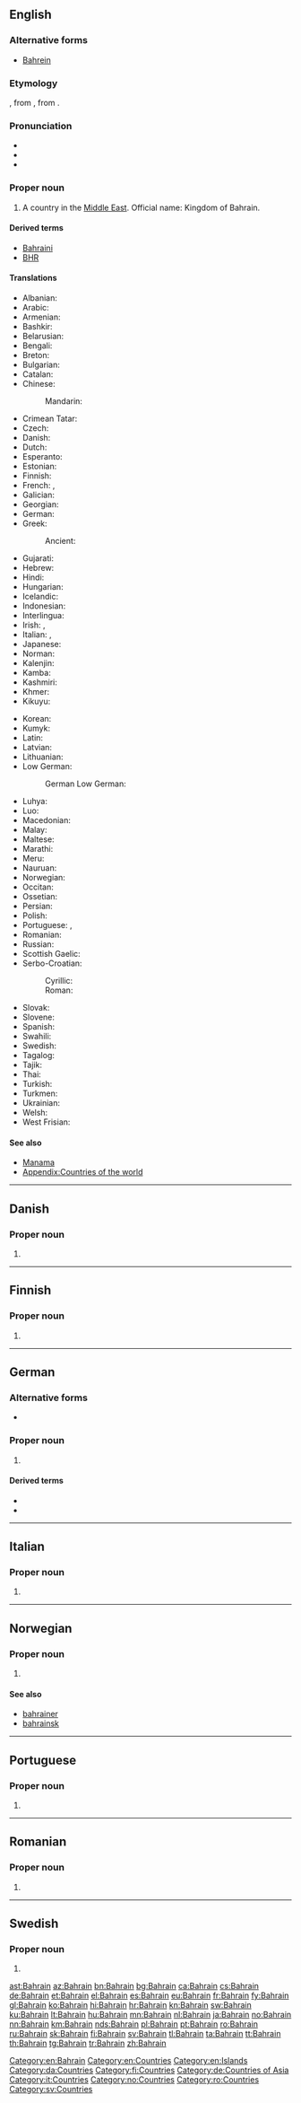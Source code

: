 ==English==
{{wikipedia|lang=en}}

===Alternative forms===
* [[Bahrein]]

===Etymology===
{{borrowing|ar|اَلْبَحْرَيْن|lit=the two seas|lang=en}}, from {{m|ar|بَحْر||sea}}, from {{etyl|sem-pro|en}} {{m|sem-pro|*baḥr-||sea}}.

===Pronunciation===
* {{IPA|/bɑːˈɹeɪn/|lang=en}}
* {{audio|En-us-Bahrain.ogg|Audio (US)|lang=en}}
* {{rhymes|eɪn|lang=en}}

===Proper noun===
{{en-proper noun}}
# A country in the [[Middle East]]. Official name: Kingdom of Bahrain.

====Derived terms====
* [[Bahraini]]
* [[BHR]]

====Translations====
{{trans-top|Country in the Middle East}}
* Albanian: {{t|sq|Bahraini}}
* Arabic: {{t|ar|اَلْبَحْرَيْن|m}}
* Armenian: {{t|hy|Բահրեյն}}
* Bashkir: {{t|ba|Бахрейн|sc=Cyrl}}
* Belarusian: {{t|be|Бахрэйн}}
* Bengali: {{t|bn|বাহরাইন}}
* Breton: {{t|br|Bahrein}}
* Bulgarian: {{t+|bg|Бахрейн}}
* Catalan: {{t+|ca|Bahrain|m}}
* Chinese:
*: Mandarin: {{t+|cmn|巴林|tr=Bālín|sc=Hani}}
* Crimean Tatar: {{t|crh|Bahreyn}}
* Czech: {{t+|cs|Bahrajn|m}}
* Danish: {{t|da|Bahrain}}
* Dutch: {{t+|nl|Bahrein}}
* Esperanto: {{t|eo|Barejno}}
* Estonian: {{t+|et|Bahrein}}
* Finnish: {{t+|fi|Bahrain}}
* French: {{t+|fr|Bahreïn}}, {{t+|fr|Bahrayn}}
* Galician: {{t+|gl|Bahrain}}
* Georgian: {{t|ka|ბაჰრეინი|sc=Geor}}
* German: {{t+|de|Bahrain}}
* Greek: {{t+|el|Μπαχρέιν|n}}
*: Ancient: {{t|grc|Τύλος}}
* Gujarati: {{t|gu|બહરૈન}}
* Hebrew: {{t|he|בחריין|tr=Baḥreyn}}
* Hindi: {{t+|hi|बहरीन|tr=Bahrīn}}
* Hungarian: {{t+|hu|Bahrein}}
* Icelandic: {{t+|is|Barein}}
* Indonesian: {{t|id|Bahrain}}
* Interlingua: {{t|ia|Bahrein}}
* Irish: {{t|ga|Bairéin|f}}, {{t|ga|Ríocht Bhairéin|f}}
* Italian: {{t|it|Bahrain}}, {{t|it|Bahrein|m}}
* Japanese: {{t+|ja|バーレーン|tr=Bārēn}}
* Norman: {{t|nrf|Bahrain}}
* Kalenjin: {{t|kln|Bahren}}
* Kamba: {{t|kam|Bareni}}
* Kashmiri: {{t|ks|बहरैन|tr=Bahrain}}
* Khmer: {{t|km|បារ៉ែន|tr=ba rehn|sc=Khmr}}
* Kikuyu: {{t|ki|Bahren}}
{{trans-mid}}
* Korean: {{t+|ko|바레인|tr=Barein|sc=Hang}}
* Kumyk: {{t|kum|Багьрайн|tr=Bahrayn}}
* Latin: {{t|la|Bachrania}}
* Latvian: {{t+|lv|Bahreina}}
* Lithuanian: {{t+|lt|Bahreinas}}
* Low German:
*: German Low German: {{t+|nds-de|Bahrain}}
* Luhya: {{t|luy|Bareni}}
* Luo: {{t|luo|Bareen}}
* Macedonian: {{t|mk|Бахреин|m}}
* Malay: {{t|ms|Bahrain}}
* Maltese: {{t|mt|Bahrain}}
* Marathi: {{t|mr|बहरीन|tr=Bahrīn}}
* Meru: {{t|mer|Bareni}}
* Nauruan: {{t|na|Bahrain}}
* Norwegian: {{t+|no|Bahrain}}
* Occitan: {{t+|oc|Bahrayn}}
* Ossetian: {{t|os|Бахрейн}}
* Persian: {{t+|fa|بحرین|tr=bahreyn}}
* Polish: {{t+|pl|Bahrajn|m}}
* Portuguese: {{t+|pt|Bahrein}}, {{t+|pt|Barém}}
* Romanian: {{t+|ro|Bahrain|n}}
* Russian: {{t+|ru|Бахрейн|m}}
* Scottish Gaelic: {{t|gd|Bahrain}}
* Serbo-Croatian:
*: Cyrillic: {{t|sh|Бахреин|m|sc=Cyrl}}
*: Roman: {{t+|sh|Bahrein|m|sc=Latn}}
* Slovak: {{t|sk|Bahrajn}}
* Slovene: {{t+|sl|Bahrájn|m}}
* Spanish: {{t+|es|Baréin}}
* Swahili: {{t+|sw|Bahareni}}
* Swedish: {{t+|sv|Bahrain|n}}
* Tagalog: {{t+|tl|Bahrain}}
* Tajik: {{t+|tg|Баҳрайн}}
* Thai: {{t|th|ประเทศบาห์เรน|tr=bprà-tâyt baa-rayn}}
* Turkish: {{t+|tr|Bahreyn}}
* Turkmen: {{t|tk|Bahreýn}}
* Ukrainian: {{t+|uk|Бахрейн|m}}
* Welsh: {{t|cy|Bahrain}}
* West Frisian: {{t|fy|Barein}}
{{trans-bottom}}

====See also====
* [[Manama]]
* [[Appendix:Countries of the world]]

[[Category:en:Bahrain]]
[[Category:en:Countries]]
[[Category:en:Islands]]

----

==Danish==

===Proper noun===
{{head|da|proper noun}}

# {{l|en|Bahrain}}

[[Category:da:Countries]]

----

==Finnish==

===Proper noun===
{{head|fi|proper noun}}

# {{l|en|Bahrain}}

[[Category:fi:Countries]]

----

==German==

===Alternative forms===
* {{l|de|Bahrein}}

===Proper noun===
{{de-proper noun|n}}

# {{l|en|Bahrain}}

====Derived terms====
* {{l|de|Bahrainer}}
* {{l|de|Bahrainerin}}

[[Category:de:Countries of Asia]]

----

==Italian==
{{wikipedia|lang=it}}

===Proper noun===
{{head|it|proper noun|g=m}}

# {{l|en|Bahrain}}

[[Category:it:Countries]]

----

==Norwegian==

===Proper noun===
{{head|no|proper noun}}

# {{l|en|Bahrain}}

====See also====
* [[bahrainer]]
* [[bahrainsk]]

[[Category:no:Countries]]

----

==Portuguese==

===Proper noun===
{{pt-proper noun|m}}

# {{alternative form of|Bahrein|lang=pt}}

----

==Romanian==

===Proper noun===
{{head|ro|proper noun}}

# {{l|en|Bahrain}}

[[Category:ro:Countries]]

----

==Swedish==
{{wikipedia|lang=sv}}

===Proper noun===
{{head|sv|proper noun}}

# {{l|en|Bahrain}}

[[Category:sv:Countries]]

[[ast:Bahrain]]
[[az:Bahrain]]
[[bn:Bahrain]]
[[bg:Bahrain]]
[[ca:Bahrain]]
[[cs:Bahrain]]
[[de:Bahrain]]
[[et:Bahrain]]
[[el:Bahrain]]
[[es:Bahrain]]
[[eu:Bahrain]]
[[fr:Bahrain]]
[[fy:Bahrain]]
[[gl:Bahrain]]
[[ko:Bahrain]]
[[hi:Bahrain]]
[[hr:Bahrain]]
[[kn:Bahrain]]
[[sw:Bahrain]]
[[ku:Bahrain]]
[[lt:Bahrain]]
[[hu:Bahrain]]
[[mn:Bahrain]]
[[nl:Bahrain]]
[[ja:Bahrain]]
[[no:Bahrain]]
[[nn:Bahrain]]
[[km:Bahrain]]
[[nds:Bahrain]]
[[pl:Bahrain]]
[[pt:Bahrain]]
[[ro:Bahrain]]
[[ru:Bahrain]]
[[sk:Bahrain]]
[[fi:Bahrain]]
[[sv:Bahrain]]
[[tl:Bahrain]]
[[ta:Bahrain]]
[[tt:Bahrain]]
[[th:Bahrain]]
[[tg:Bahrain]]
[[tr:Bahrain]]
[[zh:Bahrain]]